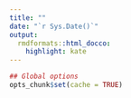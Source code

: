 ```yaml
---
title: ""
date: "`r Sys.Date()`"
output:
  rmdformats::html_docco:
    highlight: kate
---
```


```r
## Global options
opts_chunk$set(cache = TRUE)
```